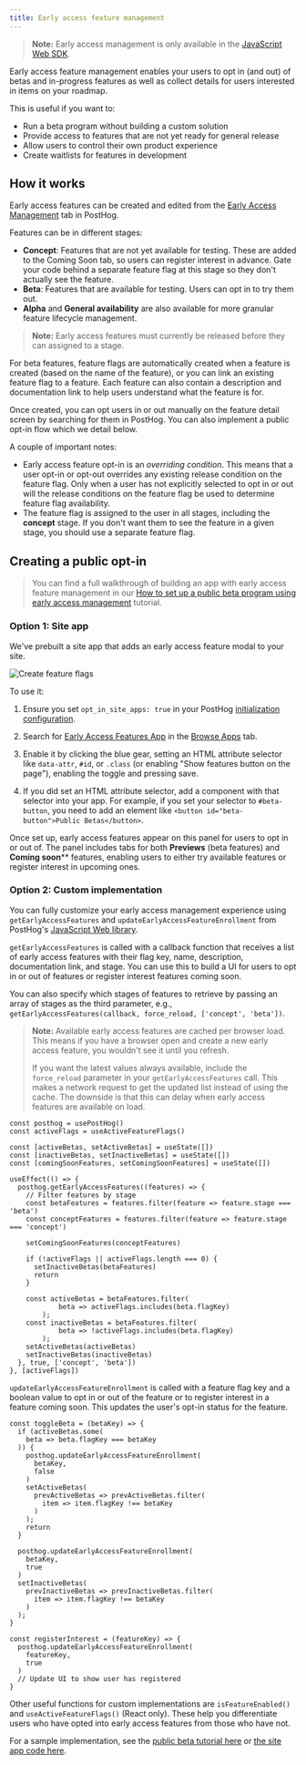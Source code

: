 ```yaml
---
title: Early access feature management
---
```



> **Note:** Early access management is only available in the [JavaScript Web SDK](/docs/libraries/js).

Early access feature management enables your users to opt in (and out) of betas and in-progress features as well as collect details for users interested in items on your roadmap.

This is useful if you want to:
- Run a beta program without building a custom solution
- Provide access to features that are not yet ready for general release
- Allow users to control their own product experience
- Create waitlists for features in development

## How it works

Early access features can be created and edited from the [Early Access Management](https://app.posthog.com/early_access_features) tab in PostHog.

Features can be in different stages:

- **Concept**: Features that are not yet available for testing. These are added to the Coming Soon tab, so users can register interest in advance. Gate your code behind a separate feature flag at this stage so they don't actually see the feature.
- **Beta**: Features that are available for testing. Users can opt in to try them out.
- **Alpha** and **General availability** are also available for more granular feature lifecycle management.

> **Note:** Early access features must currently be released before they can assigned to a stage. 

For beta features, feature flags are automatically created when a feature is created (based on the name of the feature), or you can link an existing feature flag to a feature. Each feature can also contain a description and documentation link to help users understand what the feature is for.

<ProductScreenshot
    imageLight={CreateNewFeatureFlagLight} 
    imageDark={CreateNewFeatureFlagDark}
    alt="Create a feature flag" 
    classes="rounded"
/>

Once created, you can opt users in or out manually on the feature detail screen by searching for them in PostHog. You can also implement a public opt-in flow which we detail below.

A couple of important notes:

* Early access feature opt-in is an *overriding condition*. This means that a user opt-in or opt-out overrides any existing release condition on the feature flag. Only when a user has not explicitly selected to opt in or out will the release conditions on the feature flag be used to determine feature flag availability.
* The feature flag is assigned to the user in all stages, including the **concept** stage. If you don't want them to see the feature in a given stage, you should use a separate feature flag.

## Creating a public opt-in

> You can find a full walkthrough of building an app with early access feature management in our [How to set up a public beta program using early access management](/tutorials/public-beta-program) tutorial.

### Option 1: Site app

We've prebuilt a site app that adds an early access feature modal to your site. 

![Create feature flags](https://res.cloudinary.com/dmukukwp6/image/upload/v1710055416/posthog.com/contents/images/features/feature-flags/early-access-feature-demo.png)

To use it:

1. Ensure you set `opt_in_site_apps: true` in your PostHog [initialization configuration](/docs/libraries/js/config).

2. Search for [Early Access Features App](https://app.posthog.com/pipeline/new/site-app?search=Early%20Access) in the [Browse Apps](https://app.posthog.com/pipeline/new/site-app) tab.

3. Enable it by clicking the blue gear, setting an HTML attribute selector like `data-attr`, `#id`, or `.class` (or enabling "Show features button on the page"), enabling the toggle and pressing save.

<ProductScreenshot
    imageLight={SiteAppLight} 
    imageDark={SiteAppDark}
    alt="Setting up site app" 
    classes="rounded"
/>

4. If you did set an HTML attribute selector, add a component with that selector into your app. For example, if you set your selector to `#beta-button`, you need to add an element like `<button id="beta-button">Public Betas</button>`.

Once set up, early access features appear on this panel for users to opt in or out of. The panel includes tabs for both **Previews** (beta features) and **Coming soon**** features, enabling users to either try available features or register interest in upcoming ones.

### Option 2: Custom implementation

You can fully customize your early access management experience using `getEarlyAccessFeatures` and `updateEarlyAccessFeatureEnrollment` from PostHog's [JavaScript Web library](/docs/libraries/js/features#early-access-feature-management).

`getEarlyAccessFeatures` is called with a callback function that receives a list of early access features with their flag key, name, description, documentation link, and stage. You can use this to build a UI for users to opt in or out of features or register interest features coming soon.

You can also specify which stages of features to retrieve by passing an array of stages as the third parameter, e.g., `getEarlyAccessFeatures(callback, force_reload, ['concept', 'beta'])`.

> **Note:** Available early access features are cached per browser load. This means if you have a browser open and create a new early access feature, you wouldn't see it until you refresh. 
> 
> If you want the latest values always available, include the `force_reload` parameter in your `getEarlyAccessFeatures` call. This makes a network request to get the updated list instead of using the cache. The downside is that this can delay when early access features are available on load.

```react
const posthog = usePostHog()
const activeFlags = useActiveFeatureFlags()

const [activeBetas, setActiveBetas] = useState([])
const [inactiveBetas, setInactiveBetas] = useState([])
const [comingSoonFeatures, setComingSoonFeatures] = useState([])

useEffect(() => {
  posthog.getEarlyAccessFeatures((features) => {
    // Filter features by stage
    const betaFeatures = features.filter(feature => feature.stage === 'beta')
    const conceptFeatures = features.filter(feature => feature.stage === 'concept')
    
    setComingSoonFeatures(conceptFeatures)

    if (!activeFlags || activeFlags.length === 0) {
      setInactiveBetas(betaFeatures)
      return
    }

    const activeBetas = betaFeatures.filter(
			beta => activeFlags.includes(beta.flagKey)
		);
    const inactiveBetas = betaFeatures.filter(
			beta => !activeFlags.includes(beta.flagKey)
		);
    setActiveBetas(activeBetas)
    setInactiveBetas(inactiveBetas)
  }, true, ['concept', 'beta'])
}, [activeFlags])
```

`updateEarlyAccessFeatureEnrollment` is called with a feature flag key and a boolean value to opt in or out of the feature or to register interest in a feature coming soon. This updates the user's opt-in status for the feature.

```react
const toggleBeta = (betaKey) => {
  if (activeBetas.some(
    beta => beta.flagKey === betaKey
  )) {
    posthog.updateEarlyAccessFeatureEnrollment(
      betaKey, 
      false
    )
    setActiveBetas(
      prevActiveBetas => prevActiveBetas.filter(
        item => item.flagKey !== betaKey
      )
    );
    return
  }

  posthog.updateEarlyAccessFeatureEnrollment(
    betaKey,
    true
  )
  setInactiveBetas(
    prevInactiveBetas => prevInactiveBetas.filter(
      item => item.flagKey !== betaKey
    )
  );
}

const registerInterest = (featureKey) => {
  posthog.updateEarlyAccessFeatureEnrollment(
    featureKey,
    true
  )
  // Update UI to show user has registered
}
```

Other useful functions for custom implementations are `isFeatureEnabled()` and `useActiveFeatureFlags()` (React only). These help you differentiate users who have opted into early access features from those who have not.

For a sample implementation, see the [public beta tutorial here](/tutorials/public-beta-program#creating-a-beta-opt-in-page) or [the site app code here](https://github.com/PostHog/early-access-features-app/blob/main/site.ts).
